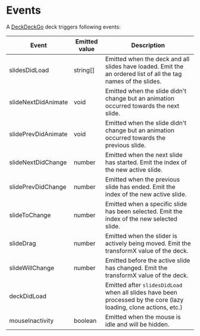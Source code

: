 
<Meta title="Deck/Events" />

# Events

A [DeckDeckGo] deck triggers following events:

| Event               | Emitted value | Description                                                                                                       |
| ------------------- | ------------- | ----------------------------------------------------------------------------------------------------------------- |
| slidesDidLoad       | string[]      | Emitted when the deck and all slides have loaded. Emit the an ordered list of all the tag names of the slides.    |
| slideNextDidAnimate | void          | Emitted when the slide didn't change but an animation occurred towards the next slide.                            |
| slidePrevDidAnimate | void          | Emitted when the slide didn't change but an animation occurred towards the previous slide.                        |
| slideNextDidChange  | number        | Emitted when the next slide has started. Emit the index of the new active slide.                                  |
| slidePrevDidChange  | number        | Emitted when the previous slide has ended. Emit the index of the new active slide.                                |
| slideToChange       | number        | Emitted when a specific slide has been selected. Emit the index of the new selected slide.                        |
| slideDrag           | number        | Emitted when the slider is actively being moved. Emit the transformX value of the deck.                           |
| slideWillChange     | number        | Emitted before the active slide has changed. Emit the transformX value of the deck.                               |
| deckDidLoad         |               | Emitted after `slidesDidLoad` when all slides have been processed by the core (lazy loading, clone actions, etc.) |
| mouseInactivity     | boolean       | Emitted when the mouse is idle and will be hidden.                                                                |

[deckdeckgo]: https://deckdeckgo.com
